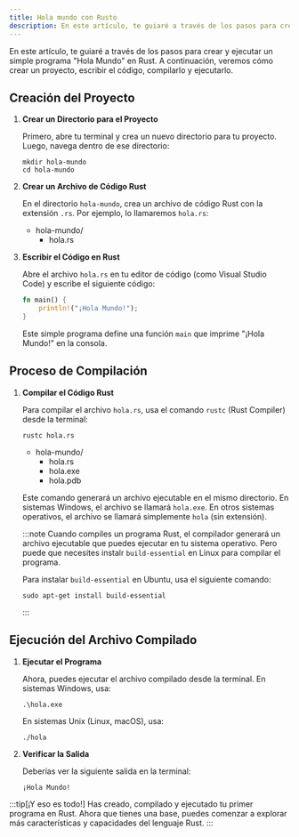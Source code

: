 ```yaml
---
title: Hola mundo con Rusto
description: En este artículo, te guiaré a través de los pasos para crear y ejecutar un simple programa "Hola Mundo" en Rust.
---
```



En este artículo, te guiaré a través de los pasos para crear y ejecutar un simple programa "Hola Mundo" en Rust. A continuación, veremos cómo crear un proyecto, escribir el código, compilarlo y ejecutarlo.

## Creación del Proyecto

1. **Crear un Directorio para el Proyecto**

   Primero, abre tu terminal y crea un nuevo directorio para tu proyecto. Luego, navega dentro de ese directorio:

   ```shell
   mkdir hola-mundo
   cd hola-mundo
   ```

2. **Crear un Archivo de Código Rust**

   En el directorio `hola-mundo`, crea un archivo de código Rust con la extensión `.rs`. Por ejemplo, lo llamaremos `hola.rs`:

   <FileTree>

      - hola-mundo/
         - hola.rs

   </FileTree>

3. **Escribir el Código en Rust**

   Abre el archivo `hola.rs` en tu editor de código (como Visual Studio Code) y escribe el siguiente código:

   ```rust title="hola.rs"
   fn main() {
       println!("¡Hola Mundo!");
   }
   ```

   Este simple programa define una función `main` que imprime "¡Hola Mundo!" en la consola.

## Proceso de Compilación

1. **Compilar el Código Rust**

   Para compilar el archivo `hola.rs`, usa el comando `rustc` (Rust Compiler) desde la terminal:

   ```shell
   rustc hola.rs
   ```

   <FileTree>

      - hola-mundo/
         - hola.rs
         - hola.exe
         - hola.pdb

   </FileTree>

   Este comando generará un archivo ejecutable en el mismo directorio. En sistemas Windows, el archivo se llamará `hola.exe`. En otros sistemas operativos, el archivo se llamará simplemente `hola` (sin extensión).

   :::note
   Cuando compiles un programa Rust, el compilador generará un archivo ejecutable que puedes ejecutar en tu sistema operativo. Pero puede que necesites instalr `build-essential` en Linux para compilar el programa.

   Para instalar `build-essential` en Ubuntu, usa el siguiente comando:

   ```shell
   sudo apt-get install build-essential
   ```   
   :::
 

## Ejecución del Archivo Compilado

1. **Ejecutar el Programa**

   Ahora, puedes ejecutar el archivo compilado desde la terminal. En sistemas Windows, usa:

   ```shell
   .\hola.exe
   ```

   En sistemas Unix (Linux, macOS), usa:

   ```shell
   ./hola
   ```

2. **Verificar la Salida**

   Deberías ver la siguiente salida en la terminal:

   ```shell
   ¡Hola Mundo!
   ```

:::tip[¡Y eso es todo!]
Has creado, compilado y ejecutado tu primer programa en Rust. Ahora que tienes una base, puedes comenzar a explorar más características y capacidades del lenguaje Rust.
:::